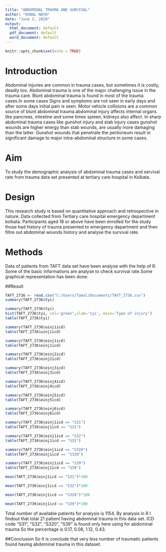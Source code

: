 ---
title: "ABDOMINAL TRAUMA AND SURVIVAL"
author: "KUNAL NATH"
date: "June 2, 2020"
output:
  html_document: default
  pdf_document: default
  word_document: default
---

```{r setup, include=FALSE}
knitr::opts_chunk$set(echo = TRUE)
```

# Introduction

Abdominal injuries are common in trauma cases, but sometimes it is costly, deadly too. Abdominal trauma is one of the major challenging issue in the trauma care. Blunt abdominal trauma is found in most of the trauma cases.In some cases Signs and symptoms are not seen in early days and after some days initial pain is seen. Motor vehicle collisions are a common source of blunt abdominal trauma.abdominal injury affects internal organs like pancreas, intestine and some times spleen, kidneys also affect. In sharp abdominal trauma cases like gunshot injury and stab injury cases gunshot wounds are higher energy than stab wounds, are usually more damaging than the latter. Gunshot wounds that penetrate the peritoneum result in significant damage to major intra-abdominal structure in some cases. 
 
# Aim

To study the demographic analysis of abdominal trauma cases and servival rate from trauma data set presented at tertiary care hospital in Kolkata.

# Design
This research study is based on quantitative approach and retrospective in nature. Data collected from Tertiary care hospital emergency department kolkata. Participants aged 18 or above have been enrolled for the study those had history of trauma presented to emergency department and then filtre out abdominal wounds history and analyse the survival rate.

# Methods
Data of patients from TAFT data set have been analyse with the help of R. Some of the basic informations are analyse to check survival rate.Some graphical representation has been done.

##Result
```{r}
TAFT_2736 <- read.csv("C:/Users/Tamal/Documents/TAFT_2736.csv")
summary(TAFT_2736$tyi)
```
```{r}
summary(TAFT_2736$tyi)
hist(TAFT_2736$tyi, col='green',xlab='tyi', main='Type of injury')
table(TAFT_2736$tyi)
```
```{r}
summary(TAFT_2736$uinj1icd)
table(TAFT_2736$uinj1icd)
```
```{r}
summary(TAFT_2736$einj1icd)
table(TAFT_2736$einj1icd)
```
```{r}
summary(TAFT_2736$einj2icd)
table(TAFT_2736$einj2icd)
```
```{r}
summary(TAFT_2736$einj3icd)
table(TAFT_2736$einj3icd)
```
```{r}
summary(TAFT_2736$einj4icd)
table(TAFT_2736$einj4icd)
```
```{r}
summary(TAFT_2736$einj5icd)
table(TAFT_2736$einj5icd)
```
```{r}
summary(TAFT_2736$einj6icd)
table(TAFT_2736$einj6icd)
```
```{r}
summary(TAFT_2736$einj1icd == "S31")
table(TAFT_2736$einj1icd == "S31")
```
```{r}
summary(TAFT_2736$einj1icd == "S32")
table(TAFT_2736$einj1icd == "S32")
```
```{r}
summary(TAFT_2736$einj1icd == "S320")
table(TAFT_2736$einj1icd == "S320")
```
```{r}
summary(TAFT_2736$einj1icd == "S39")
table(TAFT_2736$einj1icd == "S39")
```
```{r}
mean(TAFT_2736$einj1icd == "S31")*100
```
```{r}
mean(TAFT_2736$einj1icd == "S32")*100
```
```{r}
mean(TAFT_2736$einj1icd == "S320")*100
```
```{r}
mean(TAFT_2736$einj1icd == "S39")*100
```
Total number of available patients for analysis is 1154. By analysis in R I findout that total 21 patient having abdominal trauma in this data set. ICD code "S31", "S32", "S320", "S39" is found only here using for abdominal trauma So the percentage is 0.17, 0.08, 1.12, 0.43. 

##Conclusion
So It is conclude that very less number of traumatic patients found having abdominal trauma in this dataset.